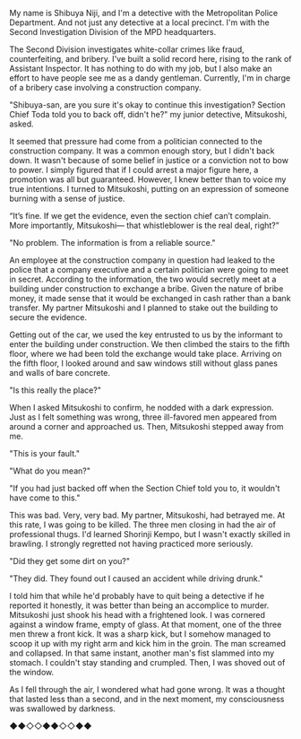 My name is Shibuya Niji, and I'm a detective with the Metropolitan Police Department. And not just any detective at a local precinct. I'm with the Second Investigation Division of the MPD headquarters. 

The Second Division investigates white-collar crimes like fraud, counterfeiting, and bribery. I've built a solid record here, rising to the rank of Assistant Inspector. It has nothing to do with my job, but I also make an effort to have people see me as a dandy gentleman. Currently, I'm in charge of a bribery case involving a construction company.

"Shibuya-san, are you sure it's okay to continue this investigation? Section Chief Toda told you to back off, didn't he?" my junior detective, Mitsukoshi, asked.

It seemed that pressure had come from a politician connected to the construction company. It was a common enough story, but I didn't back down. It wasn't because of some belief in justice or a conviction not to bow to power. I simply figured that if I could arrest a major figure here, a promotion was all but guaranteed. However, I knew better than to voice my true intentions. I turned to Mitsukoshi, putting on an expression of someone burning with a sense of justice.

“It’s fine. If we get the evidence, even the section chief can’t complain. More importantly, Mitsukoshi— that whistleblower is the real deal, right?”

"No problem. The information is from a reliable source."

An employee at the construction company in question had leaked to the police that a company executive and a certain politician were going to meet in secret. According to the information, the two would secretly meet at a building under construction to exchange a bribe. Given the nature of bribe money, it made sense that it would be exchanged in cash rather than a bank transfer. My partner Mitsukoshi and I planned to stake out the building to secure the evidence.

Getting out of the car, we used the key entrusted to us by the informant to enter the building under construction. We then climbed the stairs to the fifth floor, where we had been told the exchange would take place. Arriving on the fifth floor, I looked around and saw windows still without glass panes and walls of bare concrete.

"Is this really the place?"

When I asked Mitsukoshi to confirm, he nodded with a dark expression. Just as I felt something was wrong, three ill-favored men appeared from around a corner and approached us. Then, Mitsukoshi stepped away from me.

"This is your fault."

"What do you mean?"

"If you had just backed off when the Section Chief told you to, it wouldn't have come to this."

This was bad. Very, very bad. My partner, Mitsukoshi, had betrayed me. At this rate, I was going to be killed. The three men closing in had the air of professional thugs. I'd learned Shorinji Kempo, but I wasn't exactly skilled in brawling. I strongly regretted not having practiced more seriously.

"Did they get some dirt on you?"

"They did. They found out I caused an accident while driving drunk."

I told him that while he'd probably have to quit being a detective if he reported it honestly, it was better than being an accomplice to murder. Mitsukoshi just shook his head with a frightened look. I was cornered against a window frame, empty of glass. At that moment, one of the three men threw a front kick. It was a sharp kick, but I somehow managed to scoop it up with my right arm and kick him in the groin. The man screamed and collapsed. In that same instant, another man's fist slammed into my stomach. I couldn't stay standing and crumpled. Then, I was shoved out of the window.

As I fell through the air, I wondered what had gone wrong. It was a thought that lasted less than a second, and in the next moment, my consciousness was swallowed by darkness.

◆◆◇◇◆◆◇◇◆◆
